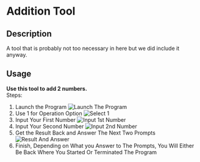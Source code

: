 # Addition Tool
## Description
A tool that is probably not too necessary in here but we did include it anyway.
## Usage
**Use this tool to add 2 numbers.**\
Steps:
1. Launch the Program <img src="https://github.com/import-brain/basic_calc_docs/blob/main/public/Addition%20Pics/!On%20Launch.jpg" alt="Launch The Program" />
2. Use 1 for Operation Option <img src="https://github.com/import-brain/basic_calc_docs/blob/main/public/Addition%20Pics/!Select%201.jpg" alt="Select 1" />
3. Input Your First Number <img src="https://github.com/import-brain/basic_calc_docs/blob/main/public/Addition%20Pics/!First%20Number.jpg" alt="Input 1st Number" />
4. Input Your Second Number <img src="https://github.com/import-brain/basic_calc_docs/blob/main/public/Addition%20Pics/!Second%20Number.jpg" alt="Input 2nd Number" />
5. Get the Result Back and Answer The Next Two Prompts <img src="https://github.com/import-brain/basic_calc_docs/blob/main/public/Addition%20Pics/!Final%20Prompts.jpg" alt="Result And Answer" />
6. Finish, Depending on What you Answer to The Prompts, You Will Either Be Back Where You Started Or Terminated The Program
